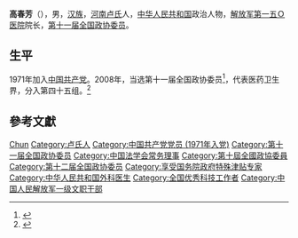 '''高春芳'''（{{bd|1951年|3月|}}），男，[[汉族|汉族]]，[[河南|河南]][[卢氏|卢氏]]人，[[中华人民共和国|中华人民共和国]]政治人物，[[解放军第一五Ｏ医院|解放军第一五Ｏ医院]]院长，[[第十一届全国政协委员|第十一届全国政协委员]]。

== 生平 ==
1971年加入[[中国共产党|中国共产党]]。2008年，当选第十一届全国政协委员<ref>{{cite news|title=第十一届全国政协委员名单|url=http://www.indaa.com.cn/zt/2009qglh/zxzs/200903/t20090303_127573.html|accessdate=2013-04-09|newspaper=新华社北京1月25日电 中国人民政治协商会议第十一届全国委员会委员名单(共2237人，2008年1月25日政协第十届全国委员会常务委员会第二十次会议通过)|date=2008年1月25日|deadurl=yes|archiveurl=https://web.archive.org/web/20130928014403/http://www.indaa.com.cn/zt/2009qglh/zxzs/200903/t20090303_127573.html|archivedate=2013年9月28日}}</ref>，代表医药卫生界，分入第四十五组。<ref>{{cite news|title=全国政协信息-高春芳|url=http://www.cppcc.gov.cn/CMS/wylibary/showJcwyxtInfoWylibary.action?tabJcwyxt.guid=11W0016050&wytype=wjwy|accessdate=2013-04-11|newspaper=全国政协委员会}}</ref>

== 參考文獻 ==
{{reflist}}

{{中国政治人物小作品}}
{{Navboxes 
| title  = 高春芳在[[中国法学会|中国法学会]]的职务
| list1  =
{{中国法学会第七届理事会}}
{{中国法学会第八届理事会}}
}}

{{Authority control}}
{{DEFAULTSORT:Gao chunfang}}
[[Category:高姓|Chun]]
[[Category:卢氏人|Category:卢氏人]]
[[Category:中国共产党党员_(1971年入党)|Category:中国共产党党员 (1971年入党)]]
[[Category:第十一届全国政协委员|Category:第十一届全国政协委员]]
[[Category:中国法学会常务理事|Category:中国法学会常务理事]]
[[Category:第十屆全國政協委員|Category:第十屆全國政協委員]]
[[Category:第十二届全国政协委员|Category:第十二届全国政协委员]]
[[Category:享受国务院政府特殊津贴专家|Category:享受国务院政府特殊津贴专家]]
[[Category:中华人民共和国外科医生|Category:中华人民共和国外科医生]]
[[Category:全国优秀科技工作者|Category:全国优秀科技工作者]]
[[Category:中国人民解放军一级文职干部|Category:中国人民解放军一级文职干部]]